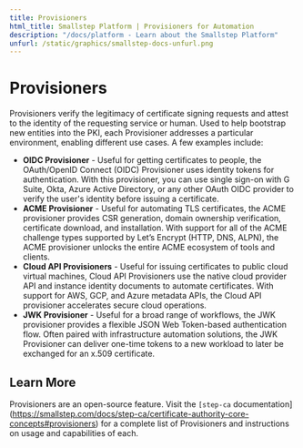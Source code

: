 ---
title: Provisioners
html_title: Smallstep Platform | Provisioners for Automation
description: "/docs/platform - Learn about the Smallstep Platform"
unfurl: /static/graphics/smallstep-docs-unfurl.png
---

# **Provisioners**

Provisioners verify the legitimacy of certificate signing requests and attest to the identity of the requesting service or human.
Used to help bootstrap new entities into the PKI, 
each Provisioner addresses a particular environment, enabling different use cases. 
A few examples include:

- **OIDC Provisioner** - Useful for getting certificates to people, 
the OAuth/OpenID Connect (OIDC) Provisioner uses identity tokens for authentication. 
With this provisioner, you can use single sign-on with G Suite, Okta, Azure Active Directory, or any other OAuth OIDC provider 
to verify the user's identity before issuing a certificate.
- **ACME Provisioner** - Useful for automating TLS certificates, 
the ACME provisioner provides CSR generation, domain ownership verification, certificate download, and installation. 
With support for all of the ACME challenge types supported by Let’s Encrypt (HTTP, DNS, ALPN), 
the ACME provisioner unlocks the entire ACME ecosystem of tools and clients.
- **Cloud API Provisioners** - Useful for issuing certificates to public cloud virtual machines, 
Cloud API Provisioners use the native cloud provider API and instance identity documents to automate certificates. 
With support for AWS, GCP, and Azure metadata APIs, the Cloud API provisioner accelerates secure cloud operations.
- **JWK Provisioner** - Useful for a broad range of workflows, the JWK provisioner provides a flexible JSON Web Token-based authentication flow. 
Often paired with infrastructure automation solutions, the JWK Provisioner can deliver one-time tokens to a new workload to later be exchanged for an x.509 certificate.

## Learn More

Provisioners are an open-source feature. 
Visit the `[step-ca` documentation](https://smallstep.com/docs/step-ca/certificate-authority-core-concepts#provisioners) for a complete list of Provisioners and instructions on usage and capabilities of each.
